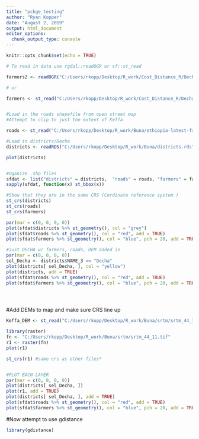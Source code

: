 ```yaml
---
title: "pckge_testing"
author: "Ryan Kopper"
date: "August 2, 2019"
output: html_document
editor_options: 
  chunk_output_type: console
---
```


```r
knitr::opts_chunk$set(echo = TRUE)

# To read in data use rgdal::readOGR or sf::st_read

farmers2 <- readOGR("C:/Users/rkopp/Desktop/R_work/Cost_Distance_R/Decha_Transect_Points/Decha_Transect_Points.shp")

# or

farmers <- st_read("C:/Users/rkopp/Desktop/R_work/Cost_Distance_R/Decha_Transect_Points/Decha_Transect_Points.shp")



```



```r
#Load in the roads shapefile from open street map
#Attempt to clip to just the extent of Keffa

roads <- st_read("C:/Users/rkopp/Desktop/R_work/Buna/ethiopia-latest-free_OS/gis_osm_roads_free_1.shp")

#Load in districts/Decha
districts <- readRDS("C:/Users/rkopp/Desktop/R_work/Buna/districts.rds")

plot(districts)


#Oganize .shp files
sfdat <- list("districts" = districts,  "roads" = roads, "farmers" = farmers)
sapply(sfdat, function(x) st_bbox(x))

#Show that they are in the same CRS (Cordinate reference system )
st_crs(districts)
st_crs(roads)
st_crs(farmers)

par(mar = c(0, 0, 0, 0))
plot(sfdat$districts %>% st_geometry(), col = "grey")
plot(sfdat$roads %>% st_geometry(), col = "red", add = TRUE)
plot(sfdat$farmers %>% st_geometry(), col = "blue", pch = 20, add = TRUE)

#Just DECHA w/ farmers, roads, DEM added in
par(mar = c(0, 0, 0, 0))
sel_Decha <- districts$NAME_3 == "Decha"
plot(districts[ sel_Decha, ], col = "yellow")
plot(districts, add = TRUE)
plot(sfdat$roads %>% st_geometry(), col = "red", add = TRUE)
plot(sfdat$farmers %>% st_geometry(), col = "blue", pch = 20, add = TRUE)





```


#Add DEMs to map and make sure CRS line up
```r

Keffa_DEM <- st_read("C:/Users/rkopp/Desktop/R_work/Buna/srtm/srtm_44_11.tif")

library(raster)
fn <- "C:/Users/rkopp/Desktop/R_work/Buna/srtm/srtm_44_11.tif"
r1 <- raster(fn)
plot(r1)

st_crs(r1) #same crs as other files*


#PLOT EACH LAYER
par(mar = c(0, 0, 0, 0))
plot(districts[ sel_Decha, ])
plot(r1, add = TRUE)
plot(districts[ sel_Decha, ], add = TRUE)
plot(sfdat$roads %>% st_geometry(), col = "red", add = TRUE)
plot(sfdat$farmers %>% st_geometry(), col = "blue", pch = 20, add = TRUE)

```


#Now attempt to use gdistance
```r
library(gdistance)



```

